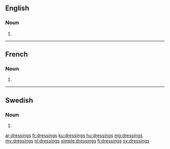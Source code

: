 ==English==

===Noun===
{{head|en|noun plural form}}

# {{plural of|dressing|lang=en}}

----

==French==

===Noun===
{{head|fr|noun plural form|g=m}}

# {{plural of|dressing|lang=fr}}
{{rfc-auto}}

----

==Swedish==

===Noun===
{{head|sv|noun form}}

# {{sv-noun-form-indef-gen|dressing}}

[[ar:dressings]]
[[fr:dressings]]
[[ku:dressings]]
[[hu:dressings]]
[[mg:dressings]]
[[my:dressings]]
[[nl:dressings]]
[[simple:dressings]]
[[fi:dressings]]
[[sv:dressings]]
